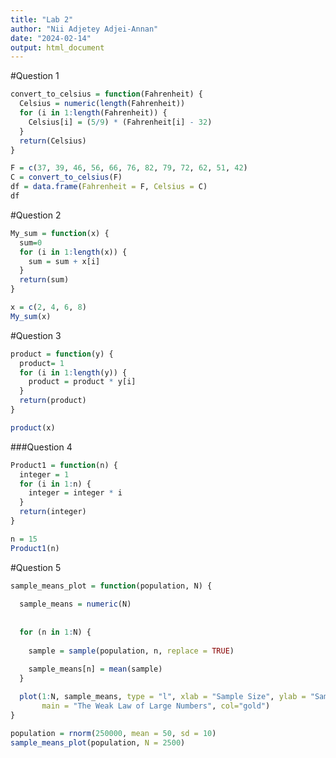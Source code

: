 ---
title: "Lab 2"
author: "Nii Adjetey Adjei-Annan"
date: "2024-02-14"
output: html_document
---

#Question 1
```{r}
convert_to_celsius = function(Fahrenheit) {
  Celsius = numeric(length(Fahrenheit))
  for (i in 1:length(Fahrenheit)) {
    Celsius[i] = (5/9) * (Fahrenheit[i] - 32)
  }
  return(Celsius)
}

F = c(37, 39, 46, 56, 66, 76, 82, 79, 72, 62, 51, 42)
C = convert_to_celsius(F)
df = data.frame(Fahrenheit = F, Celsius = C)
df

```


#Question 2
```{r}
My_sum = function(x) {
  sum=0
  for (i in 1:length(x)) {
    sum = sum + x[i]
  }
  return(sum)
}

x = c(2, 4, 6, 8)
My_sum(x)

```

#Question 3
```{r}
product = function(y) {
  product= 1
  for (i in 1:length(y)) {
    product = product * y[i]
  }
  return(product)
}

product(x)


```
###Question 4

```{r}
Product1 = function(n) {
  integer = 1
  for (i in 1:n) {
    integer = integer * i
  }
  return(integer)
}

n = 15
Product1(n)


```


#Question 5

```{r}

sample_means_plot = function(population, N) {
  
  sample_means = numeric(N)
  
  
  for (n in 1:N) {
    
    sample = sample(population, n, replace = TRUE)

    sample_means[n] = mean(sample)
  }
  
  plot(1:N, sample_means, type = "l", xlab = "Sample Size", ylab = "Sample Mean",
       main = "The Weak Law of Large Numbers", col="gold")
}

population = rnorm(250000, mean = 50, sd = 10)
sample_means_plot(population, N = 2500)

```


